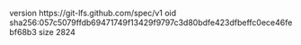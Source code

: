 version https://git-lfs.github.com/spec/v1
oid sha256:057c5079ffdb69471749f13429f9797c3d80bdfe423dfbeffc0ece46febf68b3
size 2824
